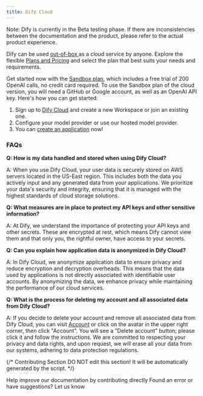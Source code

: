 ```yaml
---
title: Dify Cloud
---
```


<Info>
Note: Dify is currently in the Beta testing phase. If there are inconsistencies between the documentation and the product, please refer to the actual product experience.
</Info>

Dify can be used [out-of-box ](https://cloud.dify.ai/apps)as a cloud service by anyone. Explore the flexible [Plans and Pricing](https://dify.ai/pricing) and select the plan that best suits your needs and requirements.

Get started now with the [Sandbox plan](http://cloud.dify.ai), which includes a free trial of 200 OpenAI calls, no credit card required. To use the Sandbox plan of the cloud version, you will need a GitHub or Google account, as well as an OpenAI API key. Here's how you can get started:

1. Sign up to [Dify Cloud](https://cloud.dify.ai) and create a new Workspace or join an existing one.
2. Configure your model provider or use our hosted model provider.
3. You can [create an application](/en/guides/application-orchestrate/readme) now!

### FAQs

**Q: How is my data handled and stored when using Dify Cloud?**

A: When you use Dify Cloud, your user data is securely stored on AWS servers located in the US-East region. This includes both the data you actively input and any generated data from your applications. We prioritize your data's security and integrity, ensuring that it is managed with the highest standards of cloud storage solutions.

**Q: What measures are in place to protect my API keys and other sensitive information?**

A: At Dify, we understand the importance of protecting your API keys and other secrets. These are encrypted at rest, which means Dify cannot view them and that only you, the rightful owner, have access to your secrets.

**Q: Can you explain how application data is anonymized in Dify Cloud?**

A: In Dify Cloud, we anonymize application data to ensure privacy and reduce encryption and decryption overheads. This means that the data used by applications is not directly associated with identifiable user accounts. By anonymizing the data, we enhance privacy while maintaining the performance of our cloud services.

**Q: What is the process for deleting my account and all associated data from Dify Cloud?**

A: If you decide to delete your account and remove all associated data from Dify Cloud, you can visit [Account](https://cloud.dify.ai/account) or click on the avatar in the upper right corner, then click "Account". You will see a "Delete account" button; please click it and follow the instructions. We are committed to respecting your privacy and data rights, and upon request, we will erase all your data from our systems, adhering to data protection regulations.

{/*
Contributing Section
DO NOT edit this section!
It will be automatically generated by the script.
*/}

<CardGroup cols="2">
    <Card
        title="Edit this page"
        icon="pen-to-square"
        href="https://github.com/langgenius/dify-docs/edit/main/en/getting-started/cloud.mdx"
    >
        Help improve our documentation by contributing directly
    </Card>
    <Card
        title="Report an issue"
        icon="github"
        href="https://github.com/langgenius/dify-docs/issues/new?title=Documentation%20Issue%3A%20&body=%23%23%20Issue%20Description%0A%3C%21--%20Please%20briefly%20describe%20the%20issue%20you%20found%20--%3E%0A%0A%23%23%20Page%20Link%0Ahttps%3A%2F%2Fgithub.com%2Flanggenius%2Fdify-docs%2Fblob%2Fmain%2Fen/getting-started%2Fcloud.mdx%0A%0A%23%23%20Suggested%20Changes%0A%3C%21--%20If%20you%20have%20specific%20suggestions%20for%20changes%2C%20please%20describe%20them%20here%20--%3E%0A%0A%3C%21--%20Thank%20you%20for%20helping%20improve%20our%20documentation%21%20--%3E"
    >
        Found an error or have suggestions? Let us know
    </Card>
</CardGroup>
